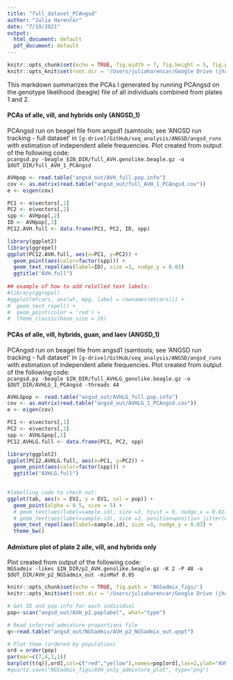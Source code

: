 ```yaml
---
title: "full_dataset_PCAngsd"
author: "Julia Harenčár"
date: "7/19/2021"
output:
  html_document: default
  pdf_document: default
---
```


```r
knitr::opts_chunk$set(echo = TRUE, fig.width = 7, fig.height = 5, fig.path = 'PCAngsd_figs/')
knitr::opts_knit$set(root.dir = '/Users/juliaharencar/Google Drive (jharenca@ucsc.edu)/GitHub/seq_analysis/ANGSD')
```
 This markdown summarizes the PCAs I generated by running PCAngsd on the genotype likelihood (beagle) file of all individuals combined from plates 1 and 2.
 
#### PCAs of alle, vill, and hybrids only (ANGSD_1)

PCAngsd run on beagel file from angsd1 (samtools; see 'ANGSD run tracking - full dataset' in `[g-drive]/GitHub/seq_analysis/ANGSD/angsd_runs` with estimation of independent allele frequencies.
Plot created from output of the following code:\
`pcangsd.py -beagle $IN_DIR/full_AVH.genolike.beagle.gz -o $OUT_DIR/full_AVH_1_PCAngsd`


```r
AVHpop <- read.table("angsd_out/AVH_full.pop.info")
cov <- as.matrix(read.table("angsd_out/full_AVH_1_PCAngsd.cov"))
e <- eigen(cov)

PC1 <- e$vectors[,1]
PC2 <- e$vectors[,2]
spp <- AVHpop[,2]
ID <- AVHpop[,1]
PC12.AVH.full <- data.frame(PC1, PC2, ID, spp)

library(ggplot2)
library(ggrepel)
ggplot(PC12.AVH.full, aes(x=PC1, y=PC2)) +
  geom_point(aes(color=factor(spp))) +
  geom_text_repel(aes(label=ID), size =3, nudge_y = 0.03) 
  ggtitle("AVH.full")
  
## example of how to add relelled text labels:
#library(ggrepel)
#ggplot(mtcars, aes(wt, mpg, label = rownames(mtcars))) +
#  geom_text_repel() +
#  geom_point(color = 'red') +
#  theme_classic(base_size = 16)
```
 
#### PCAs of alle, vill, hybrids, guan, and laev (ANGSD_1)

PCAngsd run on beagel file from angsd1 (samtools; see 'ANGSD run tracking - full dataset' in `[g-drive]/GitHub/seq_analysis/ANGSD/angsd_runs` with estimation of independent allele frequencies.
Plot created from output of the following code:\
`pcangsd.py -beagle $IN_DIR/full_AVHLG_genolike.beagle.gz -o $OUT_DIR/AVHLG_1_PCAngsd -threads 44`


```r
AVHLGpop <- read.table("angsd_out/AVHLG_full.pop.info")
cov <- as.matrix(read.table("angsd_out/AVHLG_1_PCAngsd.cov"))
e <- eigen(cov)

PC1 <- e$vectors[,1]
PC2 <- e$vectors[,2]
spp <- AVHLGpop[,2]
PC12.AVHLG.full <- data.frame(PC1, PC2, spp)

library(ggplot2)
ggplot(PC12.AVHLG.full, aes(x=PC1, y=PC2)) +
  geom_point(aes(color=factor(spp))) +
  ggtitle("AVHLG.full")
  

#labelling code to check out:
ggplot(tab, aes(x = EV2, y = EV1, col = pop)) +
  geom_point(alpha = 0.5, size = 5) +
  # geom_text(aes(label=sample.id), size =3, hjust = 0, nudge_x = 0.02) +
  # geom_text(aes(label=sample.id), size =3, position=position_jitter(width=0.2,height=0,2)) +
  geom_text_repel(aes(label=sample.id), size =3, nudge_y = 0.03) +
  theme_bw()
```



#### Admixture plot of plate 2 alle, vill, and hybrids only

Plot created from output of the following code:\
`NGSadmix -likes $IN_DIR/p2_AVH.genolike.beagle.gz -K 2 -P 48 -o $OUT_DIR/AVH_p2_NGSadmix_out -minMaf 0.05`

```r
knitr::opts_chunk$set(echo = TRUE, fig.path = 'NGSadmix_figs/')
knitr::opts_knit$set(root.dir = '/Users/juliaharencar/Google Drive (jharenca@ucsc.edu)/Costus/Seq_analysis/ANGSD')
```
```r

# Get ID and pop info for each individual
pop<-scan("angsd_out/AVH_p2.poplabel", what="type")

# Read inferred admixture proportions file
q<-read.table("angsd_out/NGSadmix/AVH_p2_NGSadmix_out.qopt")

# Plot them (ordered by population)
ord = order(pop)
par(mar=c(7,4,1,1))
barplot(t(q)[,ord],col=c("red","yellow"),names=pop[ord],las=2,ylab="AVH Admixture proportions",cex.names=0.75)
#quartz.save("NGSadmix_figs/AVH_only_admixture_plot", type="png")

```

